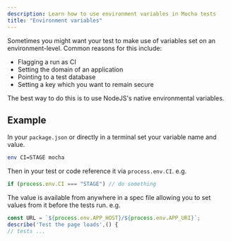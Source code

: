 ```yaml
---
description: Learn how to use environment variables in Mocha tests
title: "Environment variables"
---
```


Sometimes you might want your test to make use of variables set on an environment-level. Common reasons for this include:

- Flagging a run as CI
- Setting the domain of an application
- Pointing to a test database
- Setting a key which you want to remain secure

The best way to do this is to use NodeJS's native environmental variables.

## Example

In your `package.json` or directly in a terminal set your variable name and value.

```bash
env CI=STAGE mocha
```

Then in your test or code reference it via `process.env.CI`. e.g.

```javascript
if (process.env.CI === "STAGE") // do something
```

The value is available from anywhere in a spec file allowing you to set values from it before the tests run. e.g.

```javascript
const URL = `${process.env.APP_HOST}/${process.env.APP_URI}`;
describe('Test the page loads',() {
// tests ...
```

